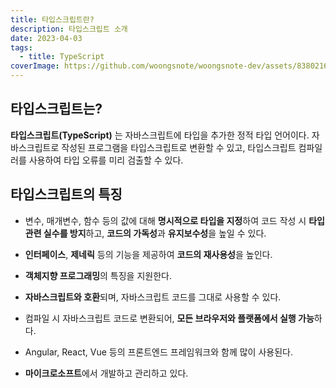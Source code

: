 ```yaml
---
title: 타입스크립트란?
description: 타입스크립트 소개
date: 2023-04-03
tags:
  - title: TypeScript
coverImage: https://github.com/woongsnote/woongsnote-dev/assets/83802168/57e7d9b6-e7f8-4183-bae0-7acdfe921f33
---
```


## 타입스크립트는?

**타입스크립트(TypeScript)** 는 자바스크립트에 타입을 추가한 정적 타입 언어이다.
자바스크립트로 작성된 프로그램을 타입스크립트로 변환할 수 있고, 타입스크립트 컴파일러를 사용하여 타입 오류를 미리 검출할 수 있다.

## 타입스크립트의 특징

- 변수, 매개변수, 함수 등의 값에 대해 **명시적으로 타입을 지정**하여 코드 작성 시 **타입 관련 실수를 방지**하고, **코드의 가독성**과 **유지보수성**을 높일 수 있다.

- **인터페이스**, **제네릭** 등의 기능을 제공하여 **코드의 재사용성**을 높인다.

- **객체지향 프로그래밍**의 특징을 지원한다.

- **자바스크립트와 호환**되며, 자바스크립트 코드를 그대로 사용할 수 있다.

- 컴파일 시 자바스크립트 코드로 변환되어, **모든 브라우저와 플랫폼에서 실행 가능**하다.

- Angular, React, Vue 등의 프론트엔드 프레임워크와 함께 많이 사용된다.

- **마이크로소프트**에서 개발하고 관리하고 있다.
